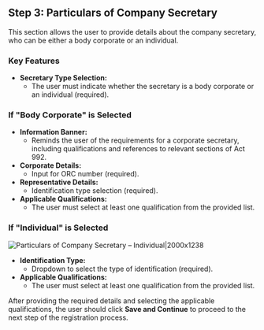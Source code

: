 ## Step 3: Particulars of Company Secretary

This section allows the user to provide details about the company secretary, who can be either a body corporate or an individual.

### Key Features

- **Secretary Type Selection:**  
  - The user must indicate whether the secretary is a body corporate or an individual (required).

### If "Body Corporate" is Selected

- **Information Banner:**  
  - Reminds the user of the requirements for a corporate secretary, including qualifications and references to relevant sections of Act 992.
- **Corporate Details:**  
  - Input for ORC number (required).
- **Representative Details:**  
  - Identification type selection (required).
- **Applicable Qualifications:**  
  - The user must select at least one qualification from the provided list.

### If "Individual" is Selected

![Particulars of Company Secretary – Individual|2000x1238](/guar20.png)

- **Identification Type:**  
  - Dropdown to select the type of identification (required).
- **Applicable Qualifications:**  
  - The user must select at least one qualification from the provided list.


After providing the required details and selecting the applicable qualifications, the user should click **Save and Continue** to proceed to the next step of the registration process. 